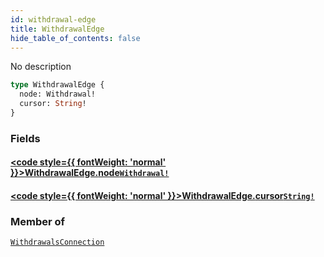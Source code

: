 ```yaml
---
id: withdrawal-edge
title: WithdrawalEdge
hide_table_of_contents: false
---
```








No description

```graphql
type WithdrawalEdge {
  node: Withdrawal!
  cursor: String!
}
```


### Fields

#### [<code style={{ fontWeight: 'normal' }}>WithdrawalEdge.<b>node</b></code>](#)<Bullet />[`Withdrawal!`](/docs/testnet/graphql/objects/withdrawal) <Badge class="secondary" text="non-null"/> <Badge class="secondary" text="object"/>
> 
> 

#### [<code style={{ fontWeight: 'normal' }}>WithdrawalEdge.<b>cursor</b></code>](#)<Bullet />[`String!`](/docs/testnet/graphql/scalars/string) <Badge class="secondary" text="non-null"/> <Badge class="secondary" text="scalar"/>
> 
> 



### Member of

[`WithdrawalsConnection`](/docs/testnet/graphql/objects/withdrawals-connection)  <Badge class="secondary" text="object"/>



